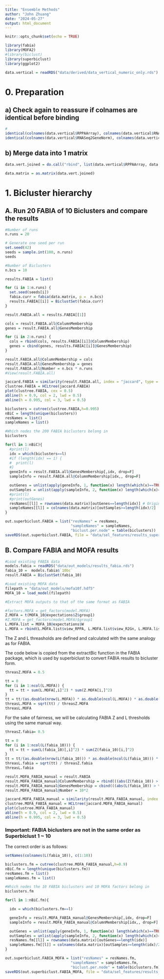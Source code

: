```yaml
---
title: "Ensemble Methods"
author: "John Zhuang"
date: "2024-05-27"
output: html_document
---
```


```r
knitr::opts_chunk$set(echo = TRUE)
```

```r
library(fabia)
library(MOFA2)
#library(biclust)
library(superbiclust)
library(ggplot2)
```

```r
data.vertical = readRDS("data/derived/data_vertical_numeric_only.rds")
```

# 0. Preparation

## a) Check again to reassure if colnames are identical before binding
```r
#
identical(colnames(data.vertical$RPPAArray), colnames(data.vertical$RNASeq2GeneNorm))
identical(colnames(data.vertical$RNASeq2GeneNorm), colnames(data.vertical$miRNASeqGene))
```

## b) Merge data into 1 matrix
```r
data.vert.joined = do.call("rbind", list(data.vertical$RPPAArray, data.vertical$RNASeq2GeneNorm, data.vertical$miRNASeqGene))
```
```r
data.matrix = as.matrix(data.vert.joined)
```


# 1. Bicluster hierarchy

## A. Run 20 FABIA of 10 Biclusters and compare the results

```r
#Number of runs
n.runs = 20
```

```r
# Generate one seed per run
set.seed(42)
seeds = sample.int(100, n.runs)
seeds
```

```r
#Number of Biclusters
n.bcs = 10

results.FABIA = list()

for (i in 1:n.runs) {
  set.seed(seeds[i])
  fabia.curr = fabia(data.matrix, p =  n.bcs)
  results.FABIA[[i]] = BiclustSet(fabia.curr)
}
```

```r
result.FABIA.all = results.FABIA[[1]]

cols = result.FABIA.all@ColumnMembership
genes = result.FABIA.all@GenesMembership

for (i in 2:n.runs) {
  cols = rbind(cols, results.FABIA[[i]]@ColumnMembership)
  genes = cbind(genes, results.FABIA[[i]]@GenesMembership)
}
```

```r
result.FABIA.all@ColumnMembership = cols
result.FABIA.all@GenesMembership = genes
result.FABIA.all@Number = n.bcs * n.runs
#View(result.FABIA.all)
```

```r
jaccard.FABIA = similarity(result.FABIA.all, index = "jaccard", type = "both")
clustree.FABIA = HCLtree(jaccard.FABIA)
plot(clustree.FABIA, cex = 0.5)
abline(h = 0.9, col = 2, lwd = 0.5)
abline(h = 0.995, col = 3, lwd = 0.5)
```
```r
biclusters = cutree(clustree.FABIA,h=0.995)
nBiC = length(unique(biclusters))
resNames = list()
sampleNames = list()
```

```r
#Which nodes the 200 FABIA biclusters belong in
biclusters
```


```r
for(l in 1:nBiC){
  #print(l)
  idx = which(biclusters==l)
  #if (length(idx) == 1) {
  #  print(l)
  #}
  geneInfo = result.FABIA.all@GenesMembership[,idx, drop=F]
  sampleInfo = result.FABIA.all@ColumnMembership[idx,, drop=F]

  outGenes = unlist(apply(geneInfo, 1, function(x) length(which(x)==TRUE)))
  outSamples = unlist(apply(sampleInfo, 2, function(x) length(which(x)==TRUE)))
  #print(l)
  #print(outGenes)
  resNames[[l]] = rownames(data.matrix)[outGenes==length(idx)] # Originally a >= sign, but > is not possible.
  sampleNames[[l]] = colnames(data.matrix)[outSamples>=length(idx)/2]
}
```

```r
out.superbiclust.FABIA = list("resNames" = resNames,
                              "sampleNames" = sampleNames,
                              "biclust.per.node" = table(biclusters))
saveRDS(out.superbiclust.FABIA, file = "data/sel_features/results_superbiclust.fabia.rds")
```


## B. Compare FABIA and MOFA results

```r
#Load existing FABIA data
models.fabia = readRDS("data/out_models/results_fabia.rds")
fabia_10 =  models.fabia$`10bc`
result.FABIA = BiclustSet(fabia_10)
```

```r
#Load existing MOFA data
filepath = "data/out_models/mofa10f.hdf5"
MOFA_10 = load_model(filepath)
```

```r
#Extract MOFA outputs to that of the same format as FABIA

#factors.MOFA = get_factors(model.MOFA)
Z.MOFA = t(MOFA_10@expectations$Z$group1)
#Z.MOFA = get_factors(model.MOFA)$group1
L.MOFA.list = MOFA_10@expectations$W
L.MOFA = rbind(L.MOFA.list$view_RPPA, L.MOFA.list$view_R2Gn, L.MOFA.list$view_mRNA)
```

The Z and L threasholds are defined and calculated with the same analogy as for FABIA.

The code below is copied from the extractBic function in the FABIA package, which is used by superbiclust to convert FABIA results to bicluster form.

```r
threasZ.MOFA = 0.5

tt = 0
for (i in 1:ncol(L.MOFA)) {
  tt = tt + sum(L.MOFA[,i]^2) * sum(Z.MOFA[i,]^2)
}
tt = tt/(as.double(nrow(L.MOFA)) * as.double(ncol(L.MOFA)) * as.double(ncol(Z.MOFA)))
threasL.MOFA = sqrt(tt) / threasZ.MOFA
threasL.MOFA
```


For the sake of fairness, we will be calculating FABIA Z and L thresholds using the same manual way.

```r
threasZ.fabia= 0.5

tt = 0
for (i in 1:ncol(L(fabia_10))) {
  tt = tt + sum(L(fabia_10)[,i]^2) * sum(Z(fabia_10)[i,]^2)
}
tt = tt/(as.double(nrow(L(fabia_10))) * as.double(ncol(L(fabia_10))) * as.double(ncol(Z(fabia_10))))
threasL.fabia = sqrt(tt) / threasZ.fabia
threasL.fabia
```

```r
result.MOFA_FABIA_manual = result.FABIA
result.MOFA_FABIA_manual@ColumnMembership = rbind(((abs(Z(fabia_10)) > threasZ.fabia)), (abs(Z.MOFA) > threasZ.MOFA))
result.MOFA_FABIA_manual@GenesMembership = cbind(((abs(L(fabia_10)) > threasL.fabia)), (abs(L.MOFA) > threasL.MOFA))
result.MOFA_FABIA_manual@Number = 10*2
```

```r
jaccard.MOFA_FABIA_manual = similarity(result.MOFA_FABIA_manual, index = "jaccard", type = "both")
clustree.MOFA_FABIA_manual = HCLtree(jaccard.MOFA_FABIA_manual)
plot(clustree.MOFA_FABIA_manual)
abline(h = 0.9, col = 2, lwd = 0.5)
abline(h = 0.995, col = 3, lwd = 0.5)
```

### Important: FABIA biclusters are not in the same order as Superbiclust 1 ~ 10

The correct order is as follows:
```r
setNames(colnames(L(fabia_10)), c(1:10))
```


```r
biclusters.fm = cutree(clustree.MOFA_FABIA_manual,h=0.9)
nBiC.fm = length(unique(biclusters.fm))
resNames.fm = list()
sampleNames.fm = list()
```

```r
#Which nodes the 10 FABIA biclusters and 10 MOFA factors belong in
biclusters.fm
```


```r
for(l in 1:nBiC.fm){

  idx = which(biclusters.fm==l)

  geneInfo = result.MOFA_FABIA_manual@GenesMembership[,idx, drop=F]
  sampleInfo = result.MOFA_FABIA_manual@ColumnMembership[idx,, drop=F]

  outGenes = unlist(apply(geneInfo, 1, function(x) length(which(x)==TRUE)))
  outSamples = unlist(apply(sampleInfo, 2, function(x) length(which(x)==TRUE)))
  resNames.fm[[l]] = rownames(data.matrix)[outGenes==length(idx)]
  sampleNames.fm[[l]] = colnames(data.matrix)[outSamples>=length(idx)/2]
}
```

```r
out.superbiclust.FABIA_MOFA = list("resNames" = resNames.fm,
                              "sampleNames" = sampleNames.fm,
                              "biclust.per.node" = table(biclusters.fm))
saveRDS(out.superbiclust.FABIA_MOFA, file = "data/sel_features/results_superbiclust.fabia_mofa.rds")
```
